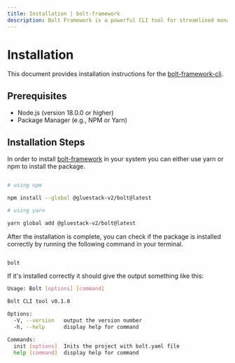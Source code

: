 ```yaml
---
title: Installation | bolt-framework
description: Bolt Framework is a powerful CLI tool for streamlined management and deployment of projects and services.
---
```



<Meta title="Getting Started/Installation" />


# Installation

This document provides installation instructions for the [bolt-framework-cli](https://www.npmjs.com/package/@gluestack-v2/bolt-framework).


## Prerequisites

- Node.js (version 18.0.0 or higher)
- Package Manager (e.g., NPM or Yarn)

## Installation Steps

In order to install [bolt-framework](https://www.npmjs.com/package/@gluestack-v2/bolt) in your system you can either use yarn or npm to install the package.


```bash

# using npm

npm install --global @gluestack-v2/bolt@latest

# using yarn

yarn global add @gluestack-v2/bolt@latest

```

After the installation is complete, you can check if the package is installed correctly by running the following command in your terminal.


```bash

bolt

```

If it's installed correctly it should give the output something like this:

```bash
Usage: Bolt [options] [command]

Bolt CLI tool v0.1.0

Options:
  -V, --version   output the version number
  -h, --help      display help for command

Commands:
  init [options]  Inits the project with bolt.yaml file
  help [command]  display help for command
```

